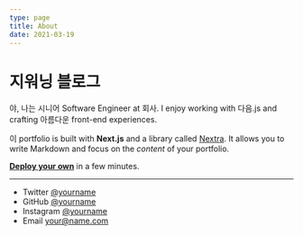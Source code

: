 ```yaml
---
type: page
title: About
date: 2021-03-19
---
```


# 지워닝 블로그

야, 나는 시니어 Software Engineer at 회사. I enjoy working with 다음.js and crafting 아름다운 front-end experiences.

이 portfolio is built with **Next.js** and a library called [Nextra](https://nextra.vercel.app/). It allows you to write Markdown and focus on the _content_ of your portfolio.

[**Deploy your own**](https://vercel.com/new/git/external?repository-url=https://github.com/vercel-solutions/nextjs-portfolio-starter&project-name=portfolio&repository-name=portfolio) in a few minutes.

---

- Twitter [@yourname](https://twitter.com/yourname)
- GitHub [@yourname](https://github.com/yourname)
- Instagram [@yourname](https://instagram.com/yourname)
- Email your@name.com
